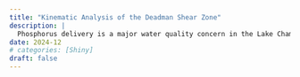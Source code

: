 ```yaml
---
title: "Kinematic Analysis of the Deadman Shear Zone"
description: |
  Phosphorus delivery is a major water quality concern in the Lake Champlain basin. We quantified sediment and associated P deposition on floodplains to understand nutrient attenuation.
date: 2024-12
# categories: [Shiny]
draft: false
---
```



